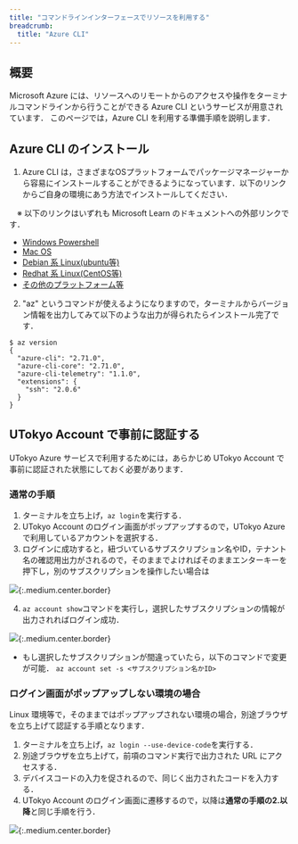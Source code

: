 ```yaml
---
title: "コマンドラインインターフェースでリソースを利用する"
breadcrumb:
  title: "Azure CLI"
---
```


## 概要

Microsoft Azure には、リソースへのリモートからのアクセスや操作をターミナルコマンドラインから行うことができる Azure CLI というサービスが用意されています．
このページでは，Azure CLI を利用する準備手順を説明します．

## Azure CLI のインストール

1. Azure CLI は，さまざまなOSプラットフォームでパッケージマネージャーから容易にインストールすることができるようになっています．以下のリンクからご自身の環境にあう方法でインストールしてください．

　※ 以下のリンクはいずれも Microsoft Learn のドキュメントへの外部リンクです．

- [Windows Powershell](https://learn.microsoft.com/ja-jp/cli/azure/install-azure-cli-windows?pivots=winget)
- [Mac OS](https://learn.microsoft.com/ja-jp/cli/azure/install-azure-cli-macos)
- [Debian 系 Linux(ubuntu等)](https://learn.microsoft.com/ja-jp/cli/azure/install-azure-cli-linux?pivots=apt)
- [Redhat 系 Linux(CentOS等)](https://learn.microsoft.com/ja-jp/cli/azure/install-azure-cli-linux?pivots=dnf)
- [その他のプラットフォーム等](https://learn.microsoft.com/ja-jp/cli/azure/install-azure-cli)

2. "az" というコマンドが使えるようになりますので，ターミナルからバージョン情報を出力してみて以下のような出力が得られたらインストール完了です．

```
$ az version
{
  "azure-cli": "2.71.0",
  "azure-cli-core": "2.71.0",
  "azure-cli-telemetry": "1.1.0",
  "extensions": {
    "ssh": "2.0.6"
  }
}
```

## UTokyo Account で事前に認証する

UTokyo Azure サービスで利用するためには，あらかじめ UTokyo Account で事前に認証された状態にしておく必要があります．

### 通常の手順

1. ターミナルを立ち上げ，`az login`を実行する．
2. UTokyo Account のログイン画面がポップアップするので，UTokyo Azure で利用しているアカウントを選択する．
3. ログインに成功すると，紐づいているサブスクリプション名やID，テナント名の確認用出力がされるので，そのままでよければそのままエンターキーを押下し，別のサブスクリプションを操作したい場合は

![](img/01_azcli1.png){:.medium.center.border}

4. `az account show`コマンドを実行し，選択したサブスクリプションの情報が出力されればログイン成功．

![](img/02_azcli2.png){:.medium.center.border}

- もし選択したサブスクリプションが間違っていたら，以下のコマンドで変更が可能．
`az account set -s <サブスクリプション名かID>`

### ログイン画面がポップアップしない環境の場合

Linux 環境等で，そのままではポップアップされない環境の場合，別途ブラウザを立ち上げて認証する手順となります．

1. ターミナルを立ち上げ，`az login --use-device-code`を実行する．
2. 別途ブラウザを立ち上げて，前項のコマンド実行で出力された URL にアクセスする．
3. デバイスコードの入力を促されるので、同じく出力されたコードを入力する．
4. UTokyo Account のログイン画面に遷移するので，以降は**通常の手順の2.以降**と同じ手順を行う．

![](img/03_azcli3.png){:.medium.center.border}
